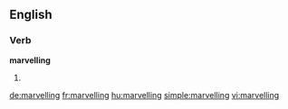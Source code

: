 ==English==

===Verb===
'''marvelling'''

# {{present participle of|marvel}}

[[de:marvelling]]
[[fr:marvelling]]
[[hu:marvelling]]
[[simple:marvelling]]
[[vi:marvelling]]